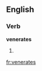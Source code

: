 
==English==

===Verb===
'''venerates'''

# {{third-person singular of|[[venerate]]}}

[[fr:venerates]]